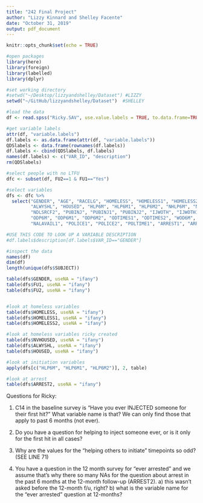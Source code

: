 ```yaml
---
title: "242 Final Project"
author: "Lizzy Kinnard and Shelley Facente"
date: "October 31, 2019"
output: pdf_document
---
```


```r
knitr::opts_chunk$set(echo = TRUE)

#open packages
library(here)
library(foreign)
library(labelled)
library(dplyr)
```

```r
#set working directory
#setwd("~/Desktop/lizzyandshelley/Dataset") #LIZZY
setwd("~/GitHub/lizzyandshelley/Dataset")  #SHELLEY

#load the data
df <- read.spss("Ricky.SAV", use.value.labels = TRUE, to.data.frame=TRUE)

#get variable labels
attr(df, "variable.labels")
df.labels <- as.data.frame(attr(df, "variable.labels"))
QDSlabels <- data.frame(rownames(df.labels))
df.labels <- cbind(QDSlabels, df.labels)
names(df.labels) <- c("VAR_ID", "description")
rm(QDSlabels)

#select people with no LTFU
dfc <- subset(df, FU2==1 & FU1=="Yes")

#select variables
dfs <- dfc %>%
  select("GENDER", "AGE", "RACELG", "HOMELESS", "HOMELESS1", "HOMELESS2", "MOSHOME", "MOSHOME1", "MOSHOM2", "NVHOUSED", 
         "ALWYSHL", "HOUSED", "HLP6M", "HLP6M1", "HLP6M2", "NHLP6M", "NHLP6M1", "NHLP6M2", "NDLSRCF", "NDLSRCF1", 
         "NDLSRCF2", "PUBINJ", "PUBINJ1", "PUBINJ2", "IJWOTH", "IJWOTH1", "IJWOTH2", "IJNON", "IJNON1", "IJNON2", 
         "ODP6M", "ODP6M1", "ODP6M2", "ODTIMES1", "ODTIMES2", "WOD6M", "WOD6M1", "WOD6M2", "ODTRAIN1", "NALOWN1", 
         "NALAVAIL1", "POLICE1", "POLICE2", "POLTIME1", "ARREST1", "ARREST2", "JAIL1", "JAIL2", "TX6MOS1", "TX6MOS2")
```

```r
#USE THIS CODE TO LOOK UP A VARIABLE DESCRIPTION
#df.labels$description[df.labels$VAR_ID=="GENDER"]

#inspect the data
names(df)
dim(df)
length(unique(dfs$SUBJECT))

table(dfs$GENDER, useNA = "ifany")
table(dfs$FU1, useNA = "ifany")
table(dfs$FU2, useNA = "ifany")


#look at homeless variables
table(dfs$HOMELESS, useNA = "ifany")
table(dfs$HOMELESS1, useNA = "ifany")
table(dfs$HOMELESS2, useNA = "ifany")

#look at homeless variables ricky created
table(dfs$NVHOUSED, useNA = "ifany")
table(dfs$ALWYSHL, useNA = "ifany")
table(dfs$HOUSED, useNA = "ifany")

#look at initiation variables
apply(dfs[c("HLP6M", "HLP6M1", "HLP6M2")], 2, table)

#look at arrest
table(dfs$ARREST2, useNA = "ifany")

```

Questions for Ricky:

1. C14 in the baseline survey is "Have you ever INJECTED someone for their first hit?" What variable name is that? We can only find those that apply to past 6 months (not ever).

2. Do you have a question for helping to inject someone ever, or is it only for the first hit in all cases? 

3. Why are the values for the "helping others to initiate" timepoints so odd? (SEE LINE 71)

4. You have a question in the 12 month survey for "ever arrested" and we assume that's why there so many NAs for the question about arrest in the past 6 months at the 12-month follow-up (ARREST2). a) this wasn't asked before the 12-month f/u, right? b) what is the variable name for the "ever arrested" question at 12-months? 

```r

```






